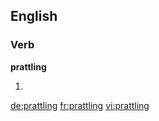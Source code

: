 ==English==

===Verb===
'''prattling'''

# {{present participle of|[[prattle]]}}

[[de:prattling]]
[[fr:prattling]]
[[vi:prattling]]